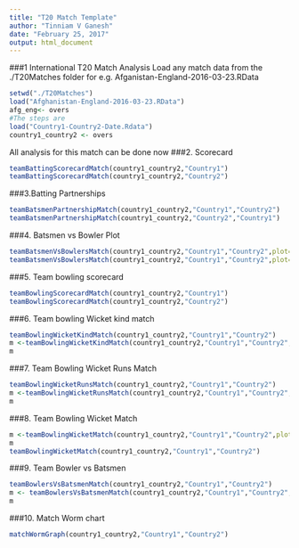 ```yaml
---
title: "T20 Match Template"
author: "Tinniam V Ganesh"
date: "February 25, 2017"
output: html_document
---
```



###1 International T20 Match Analysis
Load any match data from the ./T20Matches folder for e.g. Afganistan-England-2016-03-23.RData

```r
setwd("./T20Matches")
load("Afghanistan-England-2016-03-23.RData")
afg_eng<- overs
#The steps are
load("Country1-Country2-Date.Rdata")
country1_country2 <- overs
```


All analysis for this match can be done now
###2. Scorecard
```r
teamBattingScorecardMatch(country1_country2,"Country1")
teamBattingScorecardMatch(country1_country2,"Country2")
```

###3.Batting Partnerships
```r
teamBatsmenPartnershipMatch(country1_country2,"Country1","Country2")
teamBatsmenPartnershipMatch(country1_country2,"Country2","Country1")
```

###4. Batsmen vs Bowler Plot
```r
teamBatsmenVsBowlersMatch(country1_country2,"Country1","Country2",plot=TRUE)
teamBatsmenVsBowlersMatch(country1_country2,"Country1","Country2",plot=FALSE)
```

###5. Team bowling scorecard
```r
teamBowlingScorecardMatch(country1_country2,"Country1")
teamBowlingScorecardMatch(country1_country2,"Country2")
```

###6. Team bowling Wicket kind match
```r
teamBowlingWicketKindMatch(country1_country2,"Country1","Country2")
m <-teamBowlingWicketKindMatch(country1_country2,"Country1","Country2",plot=FALSE)
m
```
###7. Team Bowling Wicket Runs Match
```r
teamBowlingWicketRunsMatch(country1_country2,"Country1","Country2")
m <-teamBowlingWicketRunsMatch(country1_country2,"Country1","Country2",plot=FALSE)
m
```

###8. Team Bowling Wicket Match
```r
m <-teamBowlingWicketMatch(country1_country2,"Country1","Country2",plot=FALSE)
m
teamBowlingWicketMatch(country1_country2,"Country1","Country2")
```
###9. Team Bowler vs Batsmen
```r
teamBowlersVsBatsmenMatch(country1_country2,"Country1","Country2")
m <- teamBowlersVsBatsmenMatch(country1_country2,"Country1","Country2",plot=FALSE)
m
```
###10. Match Worm chart
```r
matchWormGraph(country1_country2,"Country1","Country2")
```

